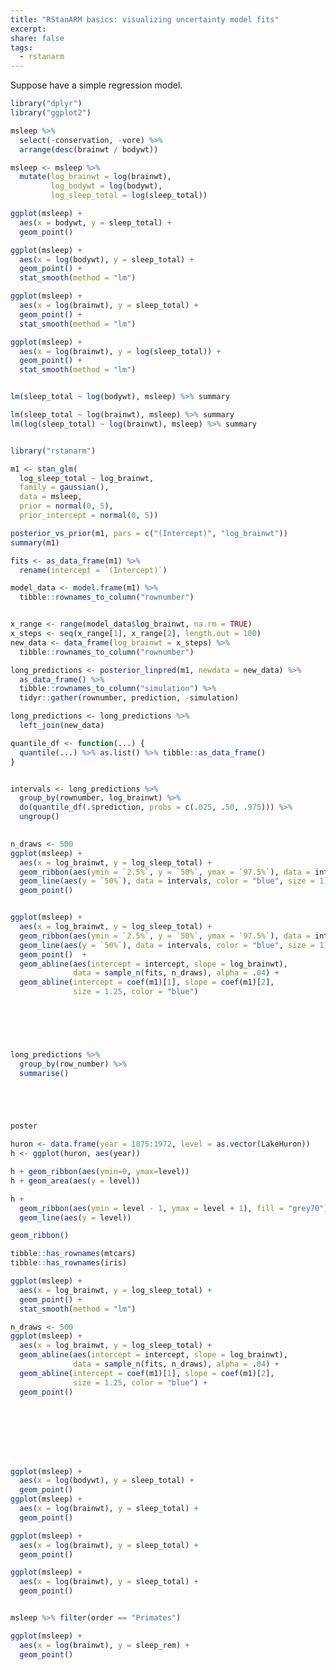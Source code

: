 ```yaml
---
title: "RStanARM basics: visualizing uncertainty model fits"
excerpt:
share: false
tags:
  - rstanarm
---
```



Suppose have a simple regression model.

```r
library("dplyr")
library("ggplot2")

msleep %>% 
  select(-conservation, -vore) %>% 
  arrange(desc(brainwt / bodywt))

msleep <- msleep %>% 
  mutate(log_brainwt = log(brainwt), 
         log_bodywt = log(bodywt), 
         log_sleep_total = log(sleep_total))

ggplot(msleep) + 
  aes(x = bodywt, y = sleep_total) + 
  geom_point()

ggplot(msleep) + 
  aes(x = log(bodywt), y = sleep_total) + 
  geom_point() +
  stat_smooth(method = "lm")

ggplot(msleep) + 
  aes(x = log(brainwt), y = sleep_total) + 
  geom_point() +
  stat_smooth(method = "lm")

ggplot(msleep) + 
  aes(x = log(brainwt), y = log(sleep_total)) + 
  geom_point() +
  stat_smooth(method = "lm")


lm(sleep_total ~ log(bodywt), msleep) %>% summary

lm(sleep_total ~ log(brainwt), msleep) %>% summary
lm(log(sleep_total) ~ log(brainwt), msleep) %>% summary


library("rstanarm")

m1 <- stan_glm(
  log_sleep_total ~ log_brainwt, 
  family = gaussian(), 
  data = msleep, 
  prior = normal(0, 5),
  prior_intercept = normal(0, 5))

posterior_vs_prior(m1, pars = c("(Intercept)", "log_brainwt"))
summary(m1)

fits <- as_data_frame(m1) %>% 
  rename(intercept = `(Intercept)`)

model_data <- model.frame(m1) %>% 
  tibble::rownames_to_column("rownumber")


x_range <- range(model_data$log_brainwt, na.rm = TRUE)
x_steps <- seq(x_range[1], x_range[2], length.out = 100)
new_data <- data_frame(log_brainwt = x_steps) %>% 
  tibble::rownames_to_column("rownumber")

long_predictions <- posterior_linpred(m1, newdata = new_data) %>% 
  as_data_frame() %>% 
  tibble::rownames_to_column("simulation") %>% 
  tidyr::gather(rownumber, prediction, -simulation)

long_predictions <- long_predictions %>% 
  left_join(new_data)

quantile_df <- function(...) {
  quantile(...) %>% as.list() %>% tibble::as_data_frame()
}


intervals <- long_predictions %>% 
  group_by(rownumber, log_brainwt) %>% 
  do(quantile_df(.$prediction, probs = c(.025, .50, .975))) %>% 
  ungroup()
  

n_draws <- 500
ggplot(msleep) + 
  aes(x = log_brainwt, y = log_sleep_total) + 
  geom_ribbon(aes(ymin = `2.5%`, y = `50%`, ymax = `97.5%`), data = intervals, color = "grey70", alpha = .5) + 
  geom_line(aes(y = `50%`), data = intervals, color = "blue", size = 1) + 
  geom_point()


ggplot(msleep) + 
  aes(x = log_brainwt, y = log_sleep_total) + 
  geom_ribbon(aes(ymin = `2.5%`, y = `50%`, ymax = `97.5%`), data = intervals, color = "grey70", alpha = .5) + 
  geom_line(aes(y = `50%`), data = intervals, color = "blue", size = 1) + 
  geom_point()  + 
  geom_abline(aes(intercept = intercept, slope = log_brainwt), 
              data = sample_n(fits, n_draws), alpha = .04) + 
  geom_abline(intercept = coef(m1)[1], slope = coef(m1)[2], 
              size = 1.25, color = "blue")
  
  




long_predictions %>% 
  group_by(row_number) %>% 
  summarise()





poster

huron <- data.frame(year = 1875:1972, level = as.vector(LakeHuron))
h <- ggplot(huron, aes(year))

h + geom_ribbon(aes(ymin=0, ymax=level))
h + geom_area(aes(y = level))

h +
  geom_ribbon(aes(ymin = level - 1, ymax = level + 1), fill = "grey70") +
  geom_line(aes(y = level))

geom_ribbon()

tibble::has_rownames(mtcars)
tibble::has_rownames(iris)

ggplot(msleep) + 
  aes(x = log_brainwt, y = log_sleep_total) + 
  geom_point() +
  stat_smooth(method = "lm")

n_draws <- 500
ggplot(msleep) + 
  aes(x = log_brainwt, y = log_sleep_total) + 
  geom_abline(aes(intercept = intercept, slope = log_brainwt), 
              data = sample_n(fits, n_draws), alpha = .04) + 
  geom_abline(intercept = coef(m1)[1], slope = coef(m1)[2], 
              size = 1.25, color = "blue") + 
  geom_point()








ggplot(msleep) + 
  aes(x = log(bodywt), y = sleep_total) + 
  geom_point()
ggplot(msleep) + 
  aes(x = log(brainwt), y = sleep_total) + 
  geom_point()

ggplot(msleep) + 
  aes(x = log(brainwt), y = sleep_total) + 
  geom_point()

ggplot(msleep) + 
  aes(x = log(brainwt), y = sleep_total) + 
  geom_point()


msleep %>% filter(order == "Primates")

ggplot(msleep) + 
  aes(x = log(brainwt), y = sleep_rem) + 
  geom_point()

```


```r

```

```r

```

